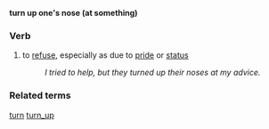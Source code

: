 '''turn up one's nose (at something)'''
===Verb===
# to [[refuse]], especially as due to [[pride]] or [[status]]
#:''I tried to help, but they turned up their noses at my advice.''

===Related terms===
[[turn]] [[turn_up]]